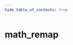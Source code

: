 ```yaml
---
hide_table_of_contents: true
---
```


<!---
!!!!!!
THIS PAGE IS AUTOGENERATED FROM GAME FGD DEFINITIONS!
DO NOT EDIT MANUALLY!
!!!!!!

In order to make edits, you can make an annotation file in /fgd_dump_overrides
-->


# math_remap



<Tabs queryString="game">
    
<TabItem value="cs2" label="Counter-Strike 2">
    <CS2Page />
</TabItem>

<TabItem value="steamvr" label="SteamVR Home">
    <STEAMVRPage />
</TabItem>

<TabItem value="dota2" label="Dota 2">
    <DOTA2Page />
</TabItem>

<TabItem value="hla" label="Half-Life: Alyx">
    <HLAPage />
</TabItem>

</Tabs>
